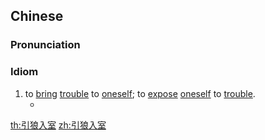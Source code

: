 ==Chinese==
{{zh-forms|lit=to lead a wolf to one's room|type=112}}

===Pronunciation===
{{zh-pron
|m=yǐnlángrù室
|c=jan5 long4 jap6 sat1
|h=
|mn=
|cat=id
}}

===Idiom===
{{zh-idiom}}

# to [[bring]] [[trouble]] to [[oneself]]; to [[expose]] [[oneself]] to [[trouble]].
#* {{zh-x|變法 變得 人心 惶惶，怨聲載道。居然 還 找 日本人 當 顧問。這 不是 引狼入室，請鬼來開藥方 呢？|The administrative reform has turned public sentiment into fright that hue and cry can be heard from every corner. Yet you went to extremes to get a Japanese to serve as your adviser? Isn't this an act of '''leading a wolf into your chamber''', inviting a ghost to write for you a medication order?|ref={{w|zh:苍穹之昴 (电视剧)|The Firmament of the Pleiades}}}}

[[th:引狼入室]]
[[zh:引狼入室]]